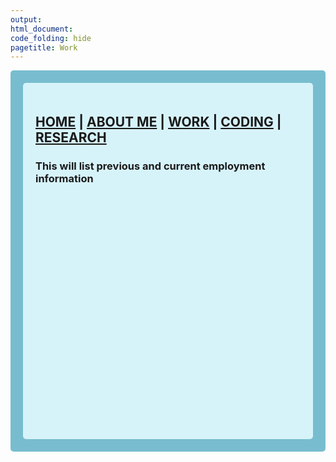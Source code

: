 ```yaml
---
output: 
html_document:
code_folding: hide
pagetitle: Work
---
```


<style type="text/css">
.main-container {
  max-width: 1800px;
  margin-left: auto;
  margin-right: auto;
}
</style>

<style>
div.blue { background-color:#78bdcf; border-radius: 5px; padding: 20px;}
</style>
<div class = "blue">



<style>
div.lightblue { background-color:#d7f3fa; border-radius: 5px; padding: 20px;}
</style>
<div class = "lightblue">

## [HOME](https://joedidley.github.io/) | [ABOUT ME](https://joedidley.github.io/About_Me/) | [WORK](https://joedidley.github.io//Work/) | [CODING](https://joedidley.github.io//Coding/) | [RESEARCH](https://joedidley.github.io//Research) 




### This will list previous and current employment information



<br><br><br><br><br><br><br><br><br><br><br><br><br><br><br><br><br><br><br><br><br>